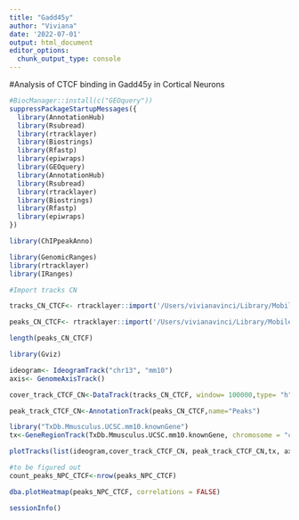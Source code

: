```yaml
---
title: "Gadd45y"
author: "Viviana"
date: '2022-07-01'
output: html_document
editor_options: 
  chunk_output_type: console
---
```


#Analysis of CTCF binding in Gadd45y in Cortical Neurons 

```r
#BiocManager::install(c("GEOquery"))
suppressPackageStartupMessages({
  library(AnnotationHub)
  library(Rsubread)
  library(rtracklayer)
  library(Biostrings)
  library(Rfastp)
  library(epiwraps)
  library(GEOquery)
  library(AnnotationHub)
  library(Rsubread)
  library(rtracklayer)
  library(Biostrings)
  library(Rfastp)
  library(epiwraps)
})

library(ChIPpeakAnno)


```


```r
library(GenomicRanges)
library(rtracklayer)
library(IRanges)

#Import tracks CN 

tracks_CN_CTCF<- rtracklayer::import('/Users/vivianavinci/Library/Mobile Documents/com~apple~CloudDocs/Desktop/_ETH/SP 2022/BIOINFORMATICS/Project /CN/tracks/GSE96107_CN_CTCF.bw')
```


```r
peaks_CN_CTCF<- rtracklayer::import('/Users/vivianavinci/Library/Mobile Documents/com~apple~CloudDocs/Desktop/_ETH/SP 2022/BIOINFORMATICS/Project /CN/peaks/GSE96107_CN_CTCF.IDR0.05.filt.narrowPeak')
```


```r
length(peaks_CN_CTCF)

library(Gviz)

ideogram<- IdeogramTrack("chr13", "mm10")
axis<- GenomeAxisTrack()

cover_track_CTCF_CN<-DataTrack(tracks_CN_CTCF, window= 100000,type= "h", name="Coverage")

peak_track_CTCF_CN<-AnnotationTrack(peaks_CN_CTCF,name="Peaks")

library("TxDb.Mmusculus.UCSC.mm10.knownGene")
tx<-GeneRegionTrack(TxDb.Mmusculus.UCSC.mm10.knownGene, chromosome = "chr13",start  = 51799965, end= 51859475, name="Genes")

plotTracks(list(ideogram,cover_track_CTCF_CN, peak_track_CTCF_CN,tx, axis),from = 51799965, to= 51859475, chromosome = "chr13",main= "CTCF binding around Gadd45 in CN", cex.main=1.5)
```


```r

#to be figured out 
count_peaks_NPC_CTCF<-nrow(peaks_NPC_CTCF)

dba.plotHeatmap(peaks_NPC_CTCF, correlations = FALSE)
```

```r
sessionInfo()
```

